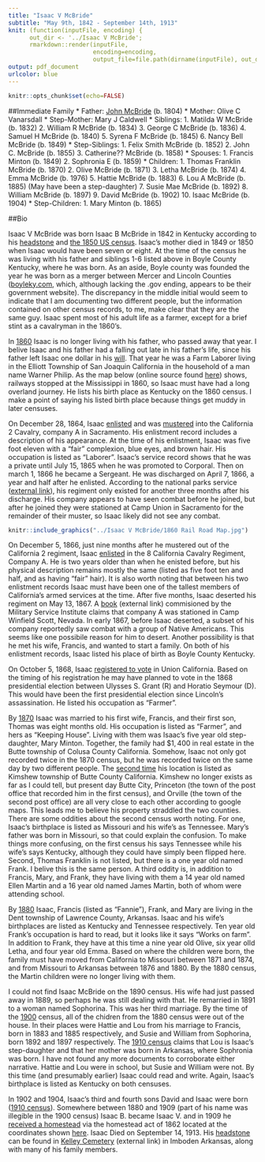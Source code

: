 ```yaml
---
title: "Isaac V McBride"
subtitle: "May 9th, 1842 - September 14th, 1913"
knit: (function(inputFile, encoding) { 
      out_dir <- '../Isaac V McBride';
      rmarkdown::render(inputFile,
                        encoding=encoding, 
                        output_file=file.path(dirname(inputFile), out_dir, 'Biography.PDF')) })
output: pdf_document
urlcolor: blue
---
```


```r
knitr::opts_chunk$set(echo=FALSE)
```

##Immediate Family
* Father: [John McBride](../John McBride/Biography.PDF) (b. 1804)
* Mother: Olive C Vanarsdall
* Step-Mother: Mary J Caldwell
* Siblings:
    1. Matilda W McBride (b. 1832)
    2. William R McBride (b. 1834)
    3. George C McBride (b. 1836)
    4. Samuel H McBride (b. 1840)
    5. Syrena F McBride (b. 1845)
    6. Nancy Bell McBride (b. 1849)
* Step-Siblings:
    1. Felix Smith McBride (b. 1852)
    2. John C. McBride (b. 1855)
    3. Catherine?? McBride (b. 1858)
* Spouses:
    1. Francis Minton (b. 1849)
    2. Sophronia E (b. 1859)
* Children:
    1. Thomas Franklin McBride (b. 1870)
    2. Olive McBride (b. 1871)
    3. Letha McBride (b. 1874)
    4. Emma McBride (b. 1976)
    5. Hattie McBride (b. 1883)
    6. Lou A McBride (b. 1885) (May have been a step-daughter)
    7. Susie Mae McBride (b. 1892)
    8. William McBride (b. 1897)
    9. David McBride (b. 1902)
    10. Isaac McBride (b. 1904)
* Step-Children:
    1. Mary Minton (b. 1865)

##Bio

Isaac V McBride was born Isaac B McBride in 1842 in Kentucky according to his [headstone](Headstone.jpg) and [the 1850 US census](../John McBride/Censuses/1850 Census.jpg). Isaac's mother died in 1849 or 1850 when Isaac would have been seven or eight. At the time of the census he was living with his father and siblings 1-6 listed above in Boyle County Kentucky, where he was born. As an aside, Boyle county was founded the year he was born as a merger between Mercer and Lincoln Counties ([boyleky.com](http://boyleky.com), which, although lacking the .gov ending, appears to be their government website). The discrepancy in the middle initial would seem to indicate that I am documenting two different people, but the information contained on other census records, to me, make clear that they are the same guy. Isaac spent most of his adult life as a farmer, except for a brief stint as a cavalryman in the 1860's.

In [1860](Censuses/1860 Census part 2.jpg) Isaac is no longer living with his father, who passed away that year. I belive Isaac and his father had a falling out late in his father's life, since his father left Isaac one dollar in his [will](../John McBride/Will.jpg). That year he was a Farm Laborer living in the Elliott Township of San Joaquin California in the household of a man name Warner Philip. As the map below (online source found [here](http://railroads.unl.edu/documents/jpeg/medium/rail.str.0243.02.jpg)) shows, railways stopped at the Mississippi in 1860, so Isaac must have had a long overland journey. He lists his birth place as Kentucky on the 1860 census. I make a point of saying his listed birth place because things get muddy in later censuses.

On December 28\textsuperscript{th}, 1864, Isaac [enlisted](Service Record.jpg) and was [mustered](Military registration (line 480).jpg) into the California 2\textsuperscript{nd} Cavalry, company A in Sacramento. His enlistment record includes a description of his appearance. At the time of his enlistment, Isaac was five foot eleven with a "fair" complexion, blue eyes, and brown hair. His occupation is listed as "Laborer". Isaac's service record shows that he was a private until  July 15\textsuperscript{th}, 1865 when he was promoted to Corporal. Then on march 1\textsuperscript{st}, 1866 he became a Sergeant. He was discharged on April 7\textsuperscript{th}, 1866, a year and half after he enlisted. According to the national parks service ([external link](https://www.nps.gov/civilwar/search-battle-units-detail.htm?battleUnitCode=UCA0002RC)), his regiment only existed for another three months after his discharge. His company appears to have seen combat before he joined, but after he joined they were stationed at Camp Union in Sacramento for the remainder of their muster, so Isaac likely did not see any combat.


```r
knitr::include_graphics("../Isaac V McBride/1860 Rail Road Map.jpg")
```

On December 5\textsuperscript{th}, 1866, just nine months after he mustered out of the California 2\textsuperscript{nd} regiment, Isaac [enlisted](2nd military registration record.jpg) in the 8\textsuperscript{th} California Cavalry Regiment, Company A. He is two years older than when he enisted before, but his physical description remains mostly the same (listed as five foot ten and half, and as having "fair" hair). It is also worth noting that between his two enlistment records Isaac must have been one of the tallest members of California's armed services at the time. After five months, Isaac deserted his regiment on May 13\textsuperscript{th}, 1867. A [book](http://www.history.army.mil/books/R&H/R&H-8CV.htm) (external link) commisioned by the Military Service Institute claims that company A was stationed in Camp Winfield Scott, Nevada. In early 1867, before Isaac deserted, a subset of his company reportedly saw combat with a group of Native Americans. This seems like one possibile reason for him to desert. Another possibility is that he met his wife, Francis, and wanted to start a family. On both of his enlistment records, Isaac listed his place of birth as Boyle County Kentucky.

On October 5\textsuperscript{th}, 1868, Isaac [registered to vote](Voter registration (line 1373).jpg) in Union California. Based on the timing of his registration he may have planned to vote in the 1868 presidential election between Ulysses S. Grant (R) and Horatio Seymour (D). This would have been the first presidential election since Lincoln's assassination. He listed his occupation as "Farmer".

By [1870](Censuses/1870 Census (line 28).jpg) Isaac was married to his first wife, Francis, and their first son, Thomas was eight months old. His occupation is listed as "Farmer", and hers as "Keeping House". Living with them was Isaac's five year old step-daughter, Mary Minton. Together, the family had $\$1,400$ in real estate in the Butte township of Colusa County California. Somehow, Isaac not only got recorded twice in the 1870 census, but he was recorded twice on the same day by two different people. The [second time](Censuses/1870 census (2nd possibility).jpg) his location is listed as Kimshew township of Butte County California. Kimshew no longer exists as far as I could tell, but present day Butte City, Princeton (the town of the post office that recorded him in the first census), and Orville (the town of the second post office) are all very close to each other according to google maps. This leads me to believe his property straddled the two counties. There are some oddities about the second census worth noting. For one, Isaac's birthplace is listed as Missouri and his wife's as Tennessee. Mary's father was born in Missouri, so that could explain the confusion. To make things more confusing, on the first census his says Tennessee while his wife's says Kentucky, although they could have simply been flipped here. Second, Thomas Franklin is not listed, but there is a one year old named Frank. I belive this is the same person. A third oddity is, in addition to Francis, Mary, and Frank, they have living with them a 14 year old named Ellen Martin and a 16 year old named James Martin, both of whom were attending school.

By [1880](Censuses/1880 Census.jpg) Isaac, Francis (listed as "Fannie"), Frank, and Mary are living in the Dent township of Lawrence County, Arkansas. Isaac and his wife's birthplaces are listed as Kentucky and Tennessee respectively. Ten year old Frank's occupation is hard to read, but it looks like it says "Works on farm". In addition to Frank, they have at this time a nine year old Olive, six year olld Letha, and four year old Emma. Based on where the children were born, the family must have moved from California to Missouri between 1871 and 1874, and from Missouri to Arkansas between 1876 and 1880. By the 1880 census, the Martin children were no longer living with them.

I could not find Isaac McBride on the 1890 census. His wife had just passed away in 1889, so perhaps he was still dealing with that. He remarried in 1891 to a woman named Sophorina. This was her third marriage. By the time of the [1900](Censuses/1900 Census.jpg) census, all of the chidren from the 1880 census were out of the house. In their places were Hattie and Lou from his marriage to Francis, born in 1883 and 1885 respectively, and Susie and William from Sophorina, born 1892 and 1897 respectively. The [1910 census](Censuses/1910 Census.jpg) claims that Lou is Isaac's step-daughter and that her mother was born in Arkansas, where Sophronia was born. I have not found any more documents to corroborate either narrative. Hattie and Lou were in school, but Susie and William were not. By this time (and presumably earlier) Isaac could read and write. Again, Isaac's birthplace is listed as Kentucky on both censuses.

In 1902 and 1904, Isaac's third and fourth sons David and Isaac were born ([1910 census](Censuses/1910 Census.jpg)). Somewhere between 1880 and 1909 (part of his name was illegible in the 1900 census) Isaac B. became Isaac V. and in 1909 he [received a homestead](land patent image.PDF) via the homestead act of 1862 located at the coordinates shown [here](1909 land grant.htm). Isaac Died on September 14\textsuperscript{th}, 1913. His [headstone](Headstone.jpg) can be found in [Kelley Cemetery](http://arkansasgravestones.org/cemetery.php?cemID=392&pg=4) (external link) in Imboden Arkansas, along with many of his family members.